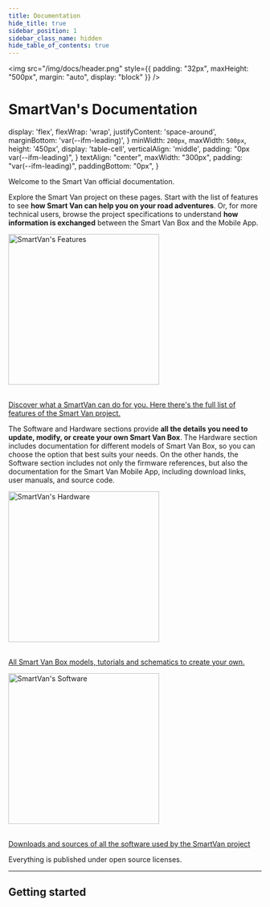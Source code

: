 ```yaml
---
title: Documentation
hide_title: true
sidebar_position: 1
sidebar_class_name: hidden
hide_table_of_contents: true
---
```


<img src="/img/docs/header.png"
  style={{
    padding: "32px",
    maxHeight: "500px",
    margin: "auto",
    display: "block"
  }} />

# SmartVan's Documentation


  display: 'flex',
  flexWrap: 'wrap',
  justifyContent: 'space-around',
  marginBottom: 'var(--ifm-leading)',
}
  minWidth: `200px`,
  maxWidth: `500px`,
  height: '450px',
  display: 'table-cell',
  verticalAlign: 'middle',
  padding: "0px var(--ifm-leading)",
}
  textAlign: "center",
  maxWidth: "300px",
  padding: "var(--ifm-leading)",
  paddingBottom: "0px",
}

Welcome to the Smart Van official documentation.

Explore the Smart Van project on these pages. Start with the list of features
to see **how Smart Van can help you on your road adventures**. Or, for more
technical users, browse the project specifications to understand **how
information is exchanged** between the Smart Van Box and the Mobile App.

<div style={div_style}>
  <a href="/docs/features"
    style={{textDecoration: "none"}}>
    <Card sx={card_style}>
      <img
        src="/img/docs/features_logo.png"
        alt="SmartVan's Features"
        width="300px" />
      <div style={card_div_style}>
        <MapFeatures/><br/>
        <p>
          Discover what a SmartVan can do for you. Here there's the full list of
          features of the Smart Van project.
        </p>
      </div>
    </Card>
  </a>
</div>

The Software and Hardware sections provide **all the details you need to update,
modify, or create your own Smart Van Box**. The Hardware section includes
documentation for different models of Smart Van Box, so you can choose the
option that best suits your needs. On the other hands, the Software section
includes not only the firmware references, but also the documentation for the
Smart Van Mobile App, including download links, user manuals, and source code.

<div style={div_style}>
  <a href="/docs/hardware"
    style={{textDecoration: "none"}}>
    <Card sx={card_style}>
      <img
        src="/img/docs/hardware_logo.png"
        alt="SmartVan's Hardware"
        width="300px" />
      <div style={card_div_style}>
        <MapHardware/><br/>
        <p>
          All Smart Van Box models, tutorials and schematics to create your own.
        </p>
      </div>
    </Card>
  </a>
  <a href="/docs/software"
    style={{textDecoration: "none"}}>
    <Card sx={card_style}>
      <img
        src="/img/docs/software_logo.png"
        alt="SmartVan's Software"
        width="300px" />
      <div style={card_div_style}>
        <MapSoftware/><br/>
        <p>
          Downloads and sources of all the software used by the SmartVan project
        </p>
      </div>
    </Card>
  </a>

</div>

Everything is published under open source licenses.

---

## Getting started

<GettingStarted notitle/>
